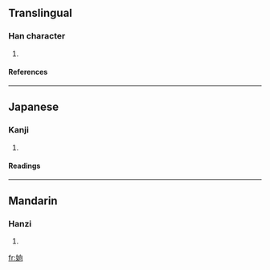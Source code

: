 ==Translingual==
===Han character===
{{Han char|rn=38|rad=女|as=06|sn=9|four=4742<sub>0</sub>|canj=女竹月口 (VHBR)}}
# {{defn|Han|sort=女06}}
====References====
{{Han ref|kx=0260.020|dkj=06210|hdz=21045.130|uh=59E0|ud=23008|bh=CE73|bd=52851}}
----
==Japanese==
===Kanji===
{{ja-kanji|grade=|rs=女06}}
# {{defn|Japanese}} 
====Readings====
{{ja-readings|on=[[しょう]] (shō), [[きょう]] (kyō), [[こう]] (kō)|kun=}}
----
==Mandarin==
===Hanzi===
{{cmn-hanzi|pin=[[shàng]] ([[shang4]])|wg=shang<sup>4</sup>}}
# {{defn|Mandarin}}

[[fr:姠]]